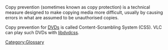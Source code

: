 Copy prevention (sometimes known as copy protection) is a technical measure designed to make copying media more difficult, usually by causing errors in what are assumed to be unauthorised copies.

Copy prevention for [[DVD]]s is called Content-Scrambling System (CSS). VLC can play such DVDs with [[libdvdcss]].

[[Category:Glossary]]